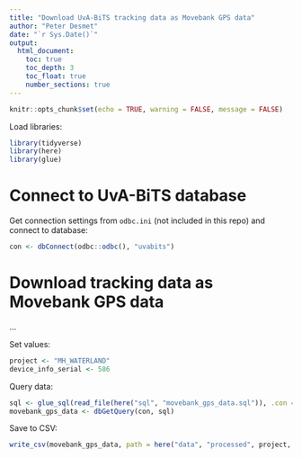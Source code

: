 ```yaml
---
title: "Download UvA-BiTS tracking data as Movebank GPS data"
author: "Peter Desmet"
date: "`r Sys.Date()`"
output:
  html_document:
    toc: true
    toc_depth: 3
    toc_float: true
    number_sections: true
---
```


```r
knitr::opts_chunk$set(echo = TRUE, warning = FALSE, message = FALSE)
```

Load libraries:

```r
library(tidyverse)
library(here)
library(glue)
```

# Connect to UvA-BiTS database

Get connection settings from `odbc.ini` (not included in this repo) and connect to database:

```r
con <- dbConnect(odbc::odbc(), "uvabits")
```

# Download tracking data as Movebank GPS data

...

Set values:

```r
project <- "MH_WATERLAND"
device_info_serial <- 586
```

Query data:

```r
sql <- glue_sql(read_file(here("sql", "movebank_gps_data.sql")), .con = con)
movebank_gps_data <- dbGetQuery(con, sql)
```

Save to CSV:

```r
write_csv(movebank_gps_data, path = here("data", "processed", project, paste0("movebank_gps_data_", device_info_serial, ".csv")), na = "")
```
